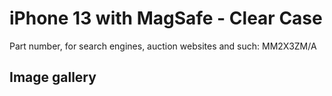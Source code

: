 
# iPhone 13  with MagSafe - Clear Case

Part number, for search engines, auction websites and such: MM2X3ZM/A

## Image gallery

<div style={{ width: '100%', maxWidth: '768px' }}>
<GalleryComponent
    images={[
      {
        original: "/everysource/MM2X3.webp",
        thumbnail: "/everypreview/MM2X3.webp",
      },
      {
        original: "/everysource/MM2X3_AV1.webp",
        thumbnail: "/everypreview/MM2X3_AV1.webp",
      },
      {
        original: "/everysource/MM2X3_AV2.webp",
        thumbnail: "/everypreview/MM2X3_AV2.webp",
      },
      {
        original: "/everysource/MM2X3_AV3.webp",
        thumbnail: "/everypreview/MM2X3_AV3.webp",
      },
      {
        original: "/everysource/MM2X3_AV4.webp",
        thumbnail: "/everypreview/MM2X3_AV4.webp",
      },
      {
        original: "/everysource/MM2X3_AV5.webp",
        thumbnail: "/everypreview/MM2X3_AV5.webp",
      },
      {
        original: "/everysource/MM2X3_AV6.webp",
        thumbnail: "/everypreview/MM2X3_AV6.webp",
      },
      {
        original: "/everysource/MM2X3_AV7.webp",
        thumbnail: "/everypreview/MM2X3_AV7.webp",
      }
    ]}
  />
</div>